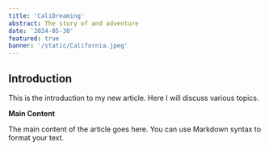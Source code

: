 ```yaml
---
title: 'CaliDreaming'
abstract: The story of and adventure
date: '2024-05-30'
featured: true
banner: '/static/California.jpeg'
---
```


## Introduction

This is the introduction to my new article. Here I will discuss various topics.

**Main Content**

The main content of the article goes here. You can use Markdown syntax to format your text.
